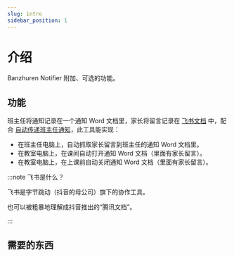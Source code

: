 ```yaml
---
slug: intro
sidebar_position: 1
---
```



# 介绍

Banzhuren Notifier 附加、可选的功能。

## 功能

班主任将通知记录在一个通知 Word 文档里，家长将留言记录在 [飞书文档](https://docs.feishu.cn) 中，配合 [自动传递班主任通知](../tutorial-bat/)，此工具能实现：

- 在班主任电脑上，自动抓取家长留言到班主任的通知 Word 文档里。
- 在教室电脑上，在课间自动打开通知 Word 文档（里面有家长留言）。
- 在教室电脑上，在上课前自动关闭通知 Word 文档（里面有家长留言）。

:::note 飞书是什么？

飞书是字节跳动（抖音的母公司）旗下的协作工具。

也可以被粗暴地理解成抖音推出的“腾讯文档”。

:::

## 需要的东西

<LanRequirement />

